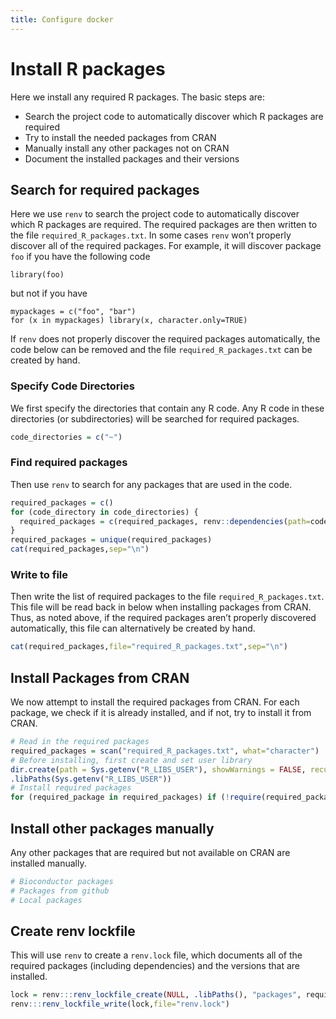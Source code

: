 ```yaml
---
title: Configure docker
---
```


# Install R packages

Here we install any required R packages.  The basic steps are:

* Search the project code to automatically discover which R packages are required
* Try to install the needed packages from CRAN
* Manually install any other packages not on CRAN
* Document the installed packages and their versions

## Search for required packages

Here we use `renv` to search the project code to automatically discover which R packages are required.  The required packages are then written to the file `required_R_packages.txt`.  In some cases `renv` won't properly discover all of the required packages.  For example, it will discover package `foo` if you have the following code

    library(foo)

but not if you have

    mypackages = c("foo", "bar")
    for (x in mypackages) library(x, character.only=TRUE)
    
If `renv` does not properly discover the required packages automatically, the code below can be removed and the file `required_R_packages.txt` can be created by hand.

### Specify Code Directories

We first specify the directories that contain any R code.  Any R code in these directories (or subdirectories) will be searched for required packages.

```r
code_directories = c("~")
```

### Find required packages

Then use `renv` to search for any packages that are used in the code.

```r
required_packages = c()
for (code_directory in code_directories) {
  required_packages = c(required_packages, renv::dependencies(path=code_directory)$Package)
}
required_packages = unique(required_packages)
cat(required_packages,sep="\n")
```

### Write to file

Then write the list of required packages to the file `required_R_packages.txt`.  This file will be read back in below when installing packages from CRAN.  Thus, as noted above, if the required packages aren't properly discovered automatically, this file can alternatively be created by hand.

```r
cat(required_packages,file="required_R_packages.txt",sep="\n")
```

## Install Packages from CRAN

We now attempt to install the required packages from CRAN.  For each package, we check if it is already installed, and if not, try to install it from CRAN.

```r
# Read in the required packages
required_packages = scan("required_R_packages.txt", what="character")
# Before installing, first create and set user library
dir.create(path = Sys.getenv("R_LIBS_USER"), showWarnings = FALSE, recursive = TRUE)
.libPaths(Sys.getenv("R_LIBS_USER"))
# Install required packages
for (required_package in required_packages) if (!require(required_package, character.only=TRUE)) install.packages(required_package)
```

## Install other packages manually

Any other packages that are required but not available on CRAN are installed manually. 

```r
# Bioconductor packages
# Packages from github
# Local packages
```

## Create renv lockfile

This will use `renv` to create a `renv.lock` file, which documents all of the required packages (including dependencies) and the versions that are installed.

```r
lock = renv:::renv_lockfile_create(NULL, .libPaths(), "packages", required_packages)
renv:::renv_lockfile_write(lock,file="renv.lock")
```





